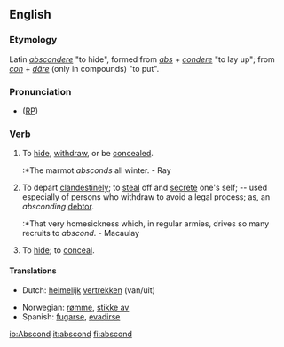 ==English==
===Etymology===
Latin ''[[abscondere]]'' "to hide", formed from ''[[abs]]'' + ''[[condere]]'' "to lay up"; from ''[[con]]'' + ''[[dere|d&#259;re]]'' (only in compounds) "to put".

===Pronunciation===
* ([[RP]]) {{IPA|/əbˈskɒnd/}}

===Verb===
{{en-infl-reg-consonant|abscond||}}
# {{intransitive}} To [[hide]], [[withdraw]], or be [[concealed]].
#:*The marmot ''absconds'' all winter. - Ray
# {{intransitive}} To depart [[clandestinely]]; to [[steal]] off and [[secrete]] one's self; -- used especially of persons who withdraw to avoid a legal process; as, an ''absconding'' [[debtor]].
#:*That very homesickness which, in regular armies, drives so many recruits to ''abscond''. - Macaulay
# {{transitive}} {{obsolete}} To [[hide]]; to [[conceal]].

====Translations====
{{top}}
*Dutch: [[heimelijk]] [[vertrekken]] (van/uit)
{{mid}}
*Norwegian: [[rømme]], [[stikke av]]
*Spanish: [[fugarse]], [[evadirse]]
{{bottom}}


[[io:Abscond]]
[[it:abscond]]
[[fi:abscond]]
